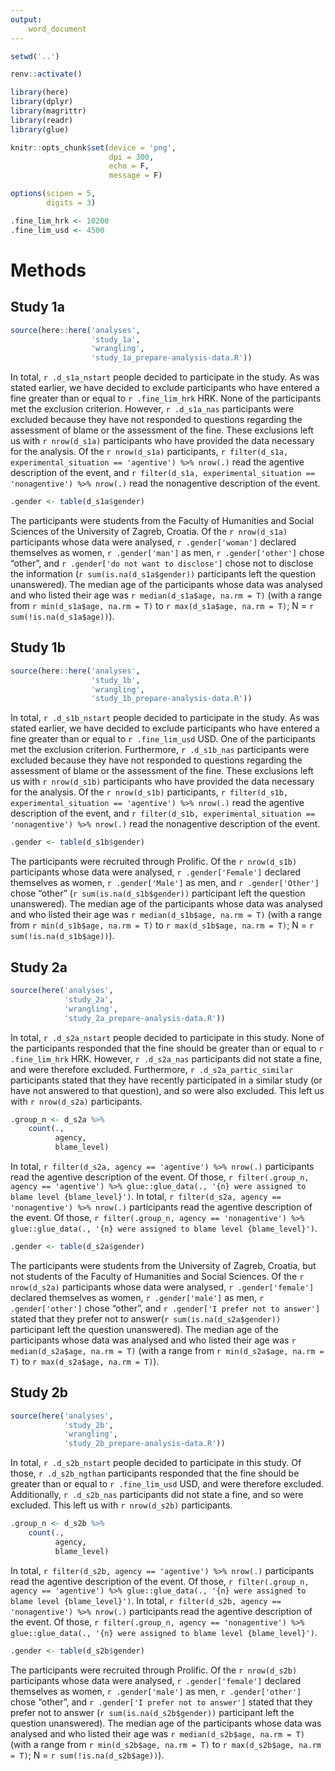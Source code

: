 ```yaml
---
output:
    word_document
---
```


```r
setwd('..')

renv::activate()

library(here)
library(dplyr)
library(magrittr)
library(readr)
library(glue)

knitr::opts_chunk$set(device = 'png',
                      dpi = 300,
                      echo = F,
                      message = F)

options(scipen = 5,
        digits = 3)

.fine_lim_hrk <- 10200
.fine_lim_usd <- 4500
```

# Methods

## Study 1a

```r
source(here::here('analyses',
                  'study_1a',
                  'wrangling',
                  'study_1a_prepare-analysis-data.R'))
```

In total, `r .d_s1a_nstart` people decided to participate in the study. As was
stated earlier, we have decided to exclude participants who have entered a
fine greater than or equal to `r .fine_lim_hrk` HRK. None of the
participants met the exclusion criterion. However, `r .d_s1a_nas`
participants were
excluded because they have not responded to questions regarding the assessment
of blame or the assessment of the fine. These exclusions left us
with `r nrow(d_s1a)` participants who have provided the data necessary for
the analysis. Of the `r nrow(d_s1a)` participants,
`r filter(d_s1a, experimental_situation == 'agentive') %>% nrow(.)` read the
agentive description of the event, and
`r filter(d_s1a, experimental_situation == 'nonagentive') %>% nrow(.)` read
the nonagentive description of the event.

```r
.gender <- table(d_s1a$gender)
```

The participants were students from the Faculty of Humanities and Social
Sciences of the University of Zagreb, Croatia. Of the `r nrow(d_s1a)`
participants whose data were analysed, `r .gender['woman']` declared themselves
as women, `r .gender['man']` as men, `r .gender['other']` chose "other", and
`r .gender['do not want to disclose']` chose not to disclose the information
(`r sum(is.na(d_s1a$gender))` participants left the question unanswered).
The median age of the participants whose data was analysed and who listed
their age was `r median(d_s1a$age, na.rm = T)` (with a range from
`r min(d_s1a$age, na.rm = T)` to `r max(d_s1a$age, na.rm = T)`;
N = `r sum(!is.na(d_s1a$age))`).

## Study 1b

```r
source(here::here('analyses',
                  'study_1b',
                  'wrangling',
                  'study_1b_prepare-analysis-data.R'))
```

In total, `r .d_s1b_nstart` people decided to participate in the study. As was
stated earlier, we have decided to exclude participants who have entered a
fine greater than or equal to `r .fine_lim_usd` USD. One of the
participants met the exclusion criterion. Furthermore, `r .d_s1b_nas`
participants were
excluded because they have not responded to questions regarding the assessment
of blame or the assessment of the fine. These exclusions left us
with `r nrow(d_s1b)` participants who have provided the data necessary for
the analysis. Of the `r nrow(d_s1b)` participants,
`r filter(d_s1b, experimental_situation == 'agentive') %>% nrow(.)` read the
agentive description of the event, and
`r filter(d_s1b, experimental_situation == 'nonagentive') %>% nrow(.)` read
the nonagentive description of the event.

```r
.gender <- table(d_s1b$gender)
```

The participants were recruited through Prolific.
Of the `r nrow(d_s1b)`
participants whose data were analysed, `r .gender['Female']` declared themselves
as women, `r .gender['Male']` as men, and `r .gender['Other']` chose "other"
(`r sum(is.na(d_s1b$gender))` participant left the question unanswered).
The median age of the participants whose data was analysed and who listed
their age was `r median(d_s1b$age, na.rm = T)` (with a range from
`r min(d_s1b$age, na.rm = T)` to `r max(d_s1b$age, na.rm = T)`;
N = `r sum(!is.na(d_s1b$age))`).

## Study 2a

```r
source(here('analyses',
            'study_2a',
            'wrangling',
            'study_2a_prepare-analysis-data.R'))
```

In total, `r .d_s2a_nstart` people decided to participate in this study. None
of the participants responded that the fine should be greater than or equal to
`r .fine_lim_hrk` HRK. However, `r .d_s2a_nas` participants did not state a
fine, and were therefore excluded. Furthermore, `r .d_s2a_partic_similar`
participants stated that they have recently participated in a similar study (or
have not answered to that question), and so were also excluded. This left us
with `r nrow(d_s2a)` participants.

```r
.group_n <- d_s2a %>%
    count(.,
          agency,
          blame_level)
```

In total, `r filter(d_s2a, agency == 'agentive') %>% nrow(.)` participants read
the agentive description of the event. Of those,
`r filter(.group_n, agency == 'agentive') %>% glue::glue_data(.,
'{n} were assigned to blame level {blame_level}')`.
In total, `r filter(d_s2a, agency == 'nonagentive') %>% nrow(.)`
participants read the agentive description of the event. Of those,
`r filter(.group_n, agency == 'nonagentive') %>% glue::glue_data(.,
'{n} were assigned to blame level {blame_level}')`.

```r
.gender <- table(d_s2a$gender)
```

The participants were students from the University of Zagreb, Croatia, but not
students of the Faculty of Humanities and Social Sciences.
Of the `r nrow(d_s2a)`
participants whose data were analysed, `r .gender['female']` declared themselves
as women, `r .gender['male']` as men, `r .gender['other']` chose "other",
and `r .gender['I prefer not to answer']` stated that they prefer not to
answer(`r sum(is.na(d_s2a$gender))` participant left the question
unanswered).
The median age of the participants whose data was analysed and who listed
their age was `r median(d_s2a$age, na.rm = T)` (with a range from
`r min(d_s2a$age, na.rm = T)` to `r max(d_s2a$age, na.rm = T)`).

## Study 2b

```r
source(here('analyses',
            'study_2b',
            'wrangling',
            'study_2b_prepare-analysis-data.R'))
```

In total, `r .d_s2b_nstart` people decided to participate in this study. Of
those, `r .d_s2b_ngthan` participants responded that the fine should be greater
than or equal to `r .fine_lim_usd` USD, and were therefore excluded.
Additionally, `r .d_s2b_nas` participants did not state a fine, and so were
excluded. This left us with `r nrow(d_s2b)` participants.

```r
.group_n <- d_s2b %>%
    count(.,
          agency,
          blame_level)
```

In total, `r filter(d_s2b, agency == 'agentive') %>% nrow(.)` participants read
the agentive description of the event. Of those,
`r filter(.group_n, agency == 'agentive') %>% glue::glue_data(.,
'{n} were assigned to blame level {blame_level}')`.
In total, `r filter(d_s2b, agency == 'nonagentive') %>% nrow(.)`
participants read the agentive description of the event. Of those,
`r filter(.group_n, agency == 'nonagentive') %>% glue::glue_data(.,
'{n} were assigned to blame level {blame_level}')`.

```r
.gender <- table(d_s2b$gender)
```

The participants were recruited through Prolific.
Of the `r nrow(d_s2b)`
participants whose data were analysed, `r .gender['female']` declared themselves
as women, `r .gender['male']` as men, `r .gender['other']` chose "other",
and `r .gender['I prefer not to answer']` stated that they prefer not to answer
(`r sum(is.na(d_s2b$gender))` participant left the question unanswered).
The median age of the participants whose data was analysed and who listed
their age was `r median(d_s2b$age, na.rm = T)` (with a range from
`r min(d_s2b$age, na.rm = T)` to `r max(d_s2b$age, na.rm = T)`;
N = `r sum(!is.na(d_s2b$age))`).
